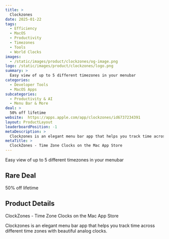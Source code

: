 ```yaml
---
title: >
  Clockzones
date: 2025-01-22
tags:
  - Efficiency
  - MacOS
  - Productivity
  - Timezones
  - Tools
  - World Clocks
images:
  - /static/images/product/clockzones/og-image.png
logo: /static/images/product/clockzones/logo.png
summary: >
  Easy view of up to 5 different timezones in your menubar
categories:
  - Developer Tools
  - MacOS Apps
subcategories:
  - Productivity & AI
  - Menu Bar & More
deal: >
  50% off lifetime
website:  https://apps.apple.com/app/clockzones/id6737234391
layout: ProductLayout
leaderboardPosition: -1
metaDescription: >
  Clockzones is an elegant menu bar app that helps you track time across different time zones with beautiful analog clocks.
metaTitle: >
  ‎ClockZones - Time Zone Clocks on the Mac App Store
---
```

Easy view of up to 5 different timezones in your menubar

## Rare Deal

50% off lifetime

## Product Details

‎ClockZones - Time Zone Clocks on the Mac App Store

Clockzones is an elegant menu bar app that helps you track time across different time zones with beautiful analog clocks.
